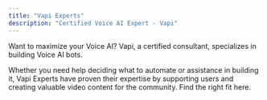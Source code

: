 ```yaml
---
title: "Vapi Experts"
description: "Certified Voice AI Expert - Vapi"
---
```


Want to maximize your Voice AI? Vapi, a certified consultant, specializes in building Voice AI bots.

Whether you need help deciding what to automate or assistance in building it, Vapi Experts have proven their expertise by supporting users and creating valuable video content for the community. Find the right fit here.

